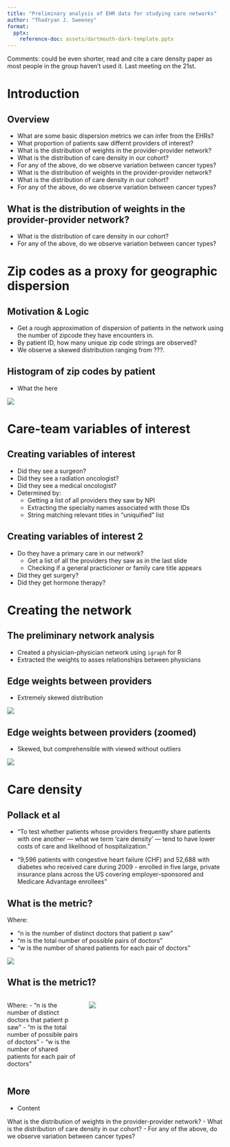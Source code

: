 ```yaml
---
title: "Preliminary analysis of EHR data for studying care networks"
author: "Thadryan J. Sweeney"
format:
  pptx:
    reference-doc: assets/dartmouth-dark-template.pptx
---
```


Comments: could be even shorter, read and cite a care density paper as most people in the group haven't used it. Last meeting on the 21st.

# Introduction

## Overview

- What are some basic dispersion metrics we can infer from the EHRs?
- What proportion of patients saw differnt providers of interest? 
- What is the distribution of weights in the provider-provider network?
- What is the distribution of care density in our cohort?
- For any of the above, do we observe variation between cancer types?
- What is the distribution of weights in the provider-provider network?
- What is the distribution of care density in our cohort?
- For any of the above, do we observe variation between cancer types?

## What is the distribution of weights in the provider-provider network?

- What is the distribution of care density in our cohort?
- For any of the above, do we observe variation between cancer types?

# Zip codes as a proxy for geographic dispersion

## Motivation & Logic
 
- Get a rough approximation of dispersion of patients in the network using the number of zipcode they have encounters in.
- By patient ID, how many unique zip code strings are observed?
- We observe a skewed distribution ranging from ???.

## Histogram of zip codes by patient

- What the here

![](assets/test.png)

# Care-team variables of interest

## Creating variables of interest

 - Did they see a surgeon?
 - Did they see a radiation oncologist?
 - Did they see a medical oncologist?
 - Determined by:
    - Getting a list of all providers they saw by NPI
    - Extracting the specialty names associated with those IDs
    - String matching relevant titles in "uniquified" list

## Creating variables of interest 2

  - Do they have a primary care in our network?
    - Get a list of all the providers they saw as in the last slide
    - Checking if a general practicioner or family care title appears
  - Did they get surgery?
  - Did they get hormone therapy?

# Creating the network

## The preliminary network analysis

- Created a physician-physician network using `igraph` for R
- Extracted the weights to asses relationships between physicians

## Edge weights between providers

- Extremely skewed distribution

![](assets/images/edge-weight-doc2doc.png)

## Edge weights between providers (zoomed)

- Skewed, but comprehensible with viewed without outliers

![](assets/images/edge-weight-zoomed.png)

# Care density

## Pollack et al

- "To test whether patients whose providers frequently share patients with one another — what we term ‘care density’ — tend to have lower costs of care and likelihood of hospitalization."

- "9,596 patients with congestive heart failure (CHF) and 52,688 with diabetes who received care during 2009 - enrolled in five large, private insurance plans across the US covering employer-sponsored and Medicare Advantage enrollees"

## What is the metric?

Where:

- "n is the number of distinct doctors that patient p saw"
- "m is the total number of possible pairs of doctors"
- "w is the number of shared patients for each pair of doctors"

![](assets/images/formula.png)

## What is the metric1?

:::: {.columns}

::: {.column width="35%"}
Where:
- "n is the number of distinct doctors that patient p saw"
- "m is the total number of possible pairs of doctors"
- "w is the number of shared patients for each pair of doctors"
:::

::: {.column width="65%"}
![](assets/images/formula.png)
:::

::::

## More

- Content

 What is the distribution of weights in the provider-provider network?
 - What is the distribution of care density in our cohort?
 - For any of the above, do we observe variation between cancer types?
